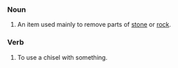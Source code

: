 ===Noun===
#An item used mainly to remove parts of [[stone]] or [[rock]].

===Verb===
#To use a chisel with something.